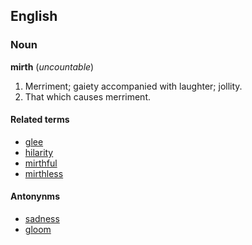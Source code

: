 ==English==
===Noun===
'''mirth''' (''uncountable'')
#Merriment; gaiety accompanied with laughter; jollity.
#That which causes merriment.
==== Related terms ====
*[[glee]]
*[[hilarity]]
*[[mirthful]]
*[[mirthless]]
==== Antonynms ====
*[[sadness]]
*[[gloom]]